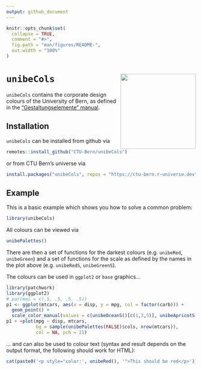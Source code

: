 ```yaml
---
output: github_document
---
```


<!-- README.md is generated from README.Rmd. Please edit that file -->

```r
knitr::opts_chunk$set(
  collapse = TRUE,
  comment = "#>",
  fig.path = "man/figures/README-",
  out.width = "100%"
)
```


# `unibeCols` <img src='man/figures/ub_Logo_english_2019_RGB.png' align="right" width="200">



<!-- badges: start -->
<!-- badges: end -->

`unibeCols` contains the corporate design colours of the University of Bern, as defined in the ["Gestaltungselemente" manual](https://intern.unibe.ch/unibe/uniintern/content/e1883/e683686/e695596/e1075264/e1075265/03_UniBE_ManualGestaltungselemente_202112_ger.pdf).

## Installation

<!-- You can install the released version of `unibeCols` from [CRAN](https://CRAN.R-project.org) with: -->

<!-- ``` r -->
<!-- install.packages("unibeCols") -->
<!-- ``` -->

`unibeCols` can be installed from github via

```r
remotes::install_github("CTU-Bern/unibeCols")
```

or from CTU Bern's universe via

```r
install.packages("unibeCols", repos = "https://ctu-bern.r-universe.dev")
```



## Example

This is a basic example which shows you how to solve a common problem:

```r
library(unibeCols)
```

All colours can be viewed via 

```r
unibePalettes()
```

There are then a set of functions for the darkest colours (e.g. `unibeRed`, `unibeGreen`) and a set of functions for the scale as defined by the names in the plot above (e.g. `unibeRedS`, `unibeGreenS`).

The colours can be used in `ggplot2` or `base` graphics...

```r
library(patchwork)
library(ggplot2)
# par(mai = c(.5, .5, .5. .5))
p1 <- ggplot(mtcars, aes(x = disp, y = mpg, col = factor(carb))) + 
  geom_point() + 
  scale_color_manual(values = c(unibeOceanS()[c(1,3,5)], unibeApricotS()[c(5,3,1)]))
p1 + ~plot(mpg ~ disp, mtcars, 
           bg = sample(unibePalettes(FALSE)$cols, nrow(mtcars)), 
           col = NA, pch = 21)
```

... and can also be used to colour text (syntax and result depends on the output format, the following should work for HTML):

```r
cat(paste0('<p style="color:', unibeRed(), '">This should be red</p>'))
```

 

